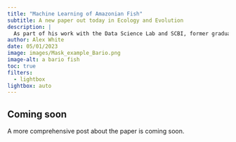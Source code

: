 ```yaml
---
title: "Machine Learning of Amazonian Fish"
subtitle: A new paper out today in Ecology and Evolution 
description: |
  As part of his work with the Data Science Lab and SCBI, former graduate student fellow Dr. Alex Robillard publishes a new machine learning model trained to identify Amazonian fish. Along side colleagues in the DSL, Dr. Robbilard built and trained the model using images captured on board fishing and research boats in the Amazon.   
author: Alex White
date: 05/01/2023
image: images/Mask_example_Bario.png
image-alt: a bario fish
toc: true
filters:
  - lightbox
lightbox: auto
---
```

## Coming soon

A more comprehensive post about the paper is coming soon.